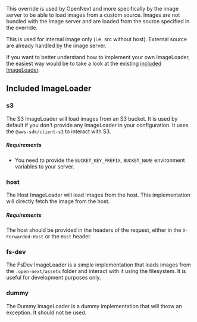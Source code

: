 This override is used by OpenNext and more specifically by the image server to be able to load images from a custom source. Images are not bundled with the image server and are loaded from the source specified in the override.

This is used for internal image only (i.e. src without host). External source are already handled by the image server.

If you want to better understand how to implement your own ImageLoader, the easiest way would be to take a look at the existing [included ImageLoader](https://github.com/opennextjs/opennextjs-aws/tree/main/packages/open-next/src/overrides/imageLoader).

## Included ImageLoader

### s3

The S3 ImageLoader will load images from an S3 bucket. It is used by default if you don't provide any ImageLoader in your configuration.
It uses the `@aws-sdk/client-s3` to interact with S3.

##### Requirements

- You need to provide the `BUCKET_KEY_PREFIX`, `BUCKET_NAME` environment variables to your server.

### host

The Host ImageLoader will load images from the host.
This implementation will directly fetch the image from the host.

##### Requirements

The host should be provided in the headers of the request, either in the `X-Forwarded-Host` or the `Host` header.

### fs-dev

The FsDev ImageLoader is a simple implementation that loads images from the `.open-next/assets` folder and interact with it using the filesystem. It is useful for development purposes only.

### dummy

The Dummy ImageLoader is a dummy implementation that will throw an exception. It should not be used.